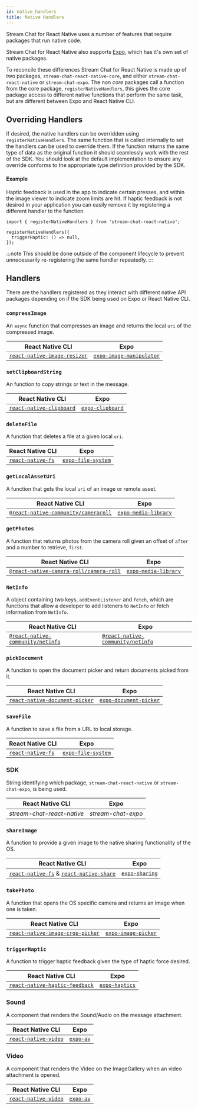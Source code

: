 ```yaml
---
id: native_handlers
title: Native Handlers
---
```


Stream Chat for React Native uses a number of features that require packages that run native code.

Stream Chat for React Native also supports [Expo](https://expo.io/), which has it's own set of native packages.

To reconcile these differences Stream Chat for React Native is made up of two packages, `stream-chat-react-native-core`, and either `stream-chat-react-native` or `stream-chat-expo`.
The non _core_ packages call a function from the core package, `registerNativeHandlers`, this gives the core package access to different native functions that perform the same task, but are different between Expo and React Native CLI.

## Overriding Handlers

If desired, the native handlers can be overridden using `registerNativeHandlers`.
The same function that is called internally to set the handlers can be used to override them.
If the function returns the same type of data as the original function it should seamlessly work with the rest of the SDK.
You should look at the default implementation to ensure any override conforms to the appropriate type definition provided by the SDK.

#### Example

Haptic feedback is used in the app to indicate certain presses, and within the image viewer to indicate zoom limits are hit.
If haptic feedback is not desired in your application you can easily remove it by registering a different handler to the function.

```tsx
import { registerNativeHandlers } from 'stream-chat-react-native';

registerNativeHandlers({
  triggerHaptic: () => null,
});
```

:::note
This should be done outside of the component lifecycle to prevent unnecessarily re-registering the same handler repeatedly.
:::

## Handlers

There are the handlers registered as they interact with different native API packages depending on if the SDK being used on Expo or React Native CLI.

### `compressImage`

An `async` function that compresses an image and returns the local `uri` of the compressed image.

| React Native CLI                                                                     | Expo                                                                                   |
| ------------------------------------------------------------------------------------ | -------------------------------------------------------------------------------------- |
| [`react-native-image-resizer`](https://github.com/bamlab/react-native-image-resizer) | [`expo-image-manipulator`](https://docs.expo.io/versions/latest/sdk/imagemanipulator/) |

### `setClipboardString`

An function to copy strings or text in the message.

| React Native CLI                                                                | Expo                                                                     |
| ------------------------------------------------------------------------------- | ------------------------------------------------------------------------ |
| [`react-native-clipboard`](https://github.com/react-native-clipboard/clipboard) | [`expo-clipboard`](https://docs.expo.dev/versions/latest/sdk/clipboard/) |

### `deleteFile`

A function that deletes a file at a given local `uri`.

| React Native CLI                                                 | Expo                                                                       |
| ---------------------------------------------------------------- | -------------------------------------------------------------------------- |
| [`react-native-fs`](https://github.com/itinance/react-native-fs) | [`expo-file-system`](https://docs.expo.io/versions/latest/sdk/filesystem/) |

### `getLocalAssetUri`

A function that gets the local `uri` of an image or remote asset.

| React Native CLI                                                                                           | Expo                                                                            |
| ---------------------------------------------------------------------------------------------------------- | ------------------------------------------------------------------------------- |
| [`@react-native-community/cameraroll`](https://github.com/react-native-cameraroll/react-native-cameraroll) | [`expo-media-library`](https://docs.expo.io/versions/latest/sdk/media-library/) |

### `getPhotos`

A function that returns photos from the camera roll given an offset of `after` and a number to retrieve, `first`.

| React Native CLI                                                                                              | Expo                                                                            |
| ------------------------------------------------------------------------------------------------------------- | ------------------------------------------------------------------------------- |
| [`@react-native-camera-roll/camera-roll`](https://github.com/react-native-cameraroll/react-native-cameraroll) | [`expo-media-library`](https://docs.expo.io/versions/latest/sdk/media-library/) |

### `NetInfo`

A object containing two keys, `addEventListener` and `fetch`, which are functions that allow a developer to add listeners to `NetInfo` or fetch information from `NetInfo`.

| React Native CLI                                                                                  | Expo                                                                                              |
| ------------------------------------------------------------------------------------------------- | ------------------------------------------------------------------------------------------------- |
| [`@react-native-community/netinfo`](https://github.com/react-native-netinfo/react-native-netinfo) | [`@react-native-community/netinfo`](https://github.com/react-native-netinfo/react-native-netinfo) |

### `pickDocument`

A function to open the document picker and return documents picked from it.

| React Native CLI                                                                         | Expo                                                                                |
| ---------------------------------------------------------------------------------------- | ----------------------------------------------------------------------------------- |
| [`react-native-document-picker`](https://github.com/rnmods/react-native-document-picker) | [`expo-document-picker`](https://docs.expo.io/versions/latest/sdk/document-picker/) |

### `saveFile`

A function to save a file from a URL to local storage.

| React Native CLI                                                 | Expo                                                                       |
| ---------------------------------------------------------------- | -------------------------------------------------------------------------- |
| [`react-native-fs`](https://github.com/itinance/react-native-fs) | [`expo-file-system`](https://docs.expo.io/versions/latest/sdk/filesystem/) |

### SDK

String identifying which package, `stream-chat-react-native` or `stream-chat-expo`, is being used.

| React Native CLI           | Expo               |
| -------------------------- | ------------------ |
| _stream-chat-react-native_ | _stream-chat-expo_ |

### `shareImage`

A function to provide a given image to the native sharing functionality of the OS.

| React Native CLI                                                                                                                                    | Expo                                                                |
| --------------------------------------------------------------------------------------------------------------------------------------------------- | ------------------------------------------------------------------- |
| [`react-native-fs`](https://github.com/itinance/react-native-fs) & [`react-native-share`](https://github.com/react-native-share/react-native-share) | [`expo-sharing`](https://docs.expo.io/versions/latest/sdk/sharing/) |

### `takePhoto`

A function that opens the OS specific camera and returns an image when one is taken.

| React Native CLI                                                                              | Expo                                                                         |
| --------------------------------------------------------------------------------------------- | ---------------------------------------------------------------------------- |
| [`react-native-image-crop-picker`](https://github.com/ivpusic/react-native-image-crop-picker) | [`expo-image-picker`](https://docs.expo.io/versions/latest/sdk/imagepicker/) |

### `triggerHaptic`

A function to trigger haptic feedback given the type of haptic force desired.

| React Native CLI                                                                            | Expo                                                                |
| ------------------------------------------------------------------------------------------- | ------------------------------------------------------------------- |
| [`react-native-haptic-feedback`](https://github.com/junina-de/react-native-haptic-feedback) | [`expo-haptics`](https://docs.expo.io/versions/latest/sdk/haptics/) |

### Sound

A component that renders the Sound/Audio on the message attachment.

| React Native CLI                                                                 | Expo                                                       |
| -------------------------------------------------------------------------------- | ---------------------------------------------------------- |
| [`react-native-video`](https://github.com/react-native-video/react-native-video) | [`expo-av`](https://docs.expo.dev/versions/latest/sdk/av/) |

### Video

A component that renders the Video on the ImageGallery when an video attachment is opened.

| React Native CLI                                                                 | Expo                                                       |
| -------------------------------------------------------------------------------- | ---------------------------------------------------------- |
| [`react-native-video`](https://github.com/react-native-video/react-native-video) | [`expo-av`](https://docs.expo.dev/versions/latest/sdk/av/) |

